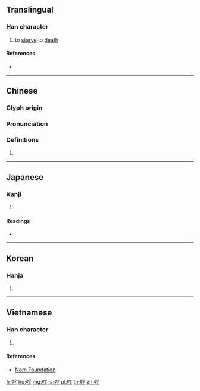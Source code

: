 ==Translingual==

===Han character===
{{Han char|rn=78|rad=歹|as=07|sn=11|four=12247|canj=MNBND|ids=⿰歹孚}}

# to [[starve]] to [[death]]

====References====
* {{Han ref|kx=0580.340|dkj=16464|dj=0973.100|hdz=21387.260|uh=6B8D|ud=27533|bh=D5DC|bd=54748}}

----

==Chinese==
{{zh-forms}}

===Glyph origin===
{{Han etym}}

===Pronunciation===
{{zh-pron
|m=piǎo
|c=piu5
|mc=y
|oc=y
|ma=
|cat=v
}}

===Definitions===
{{zh-hanzi}}

# {{rfdef|lang=zh}}

----

==Japanese==

===Kanji===
{{ja-kanji|grade=|rs=歹07}}

# {{defn|lang=ja|sort=歹07}}

====Readings====
* {{ja-readings|on=[[ひょう]] (hyō), [[ふ]] (fu)|kun=[[うえじに]] (uejini)}}

----

==Korean==

===Hanja===
{{ko-hanja|hangeul=표|eumhun=|rv=pyo|mr=p'yo|y=phyo}}

# {{defn|lang=ko|sort=歹07}}

----

==Vietnamese==

===Han character===
{{vi-readings|rs=歹07| hanviet = bẽo}}

# {{defn|lang=vi|sort=歹07}}

====References====
*[http://nomfoundation.org/common/nom_details.php?codepoint=6b8d Nom Foundation]

[[fr:殍]]
[[hu:殍]]
[[mg:殍]]
[[ja:殍]]
[[pl:殍]]
[[th:殍]]
[[zh:殍]]
